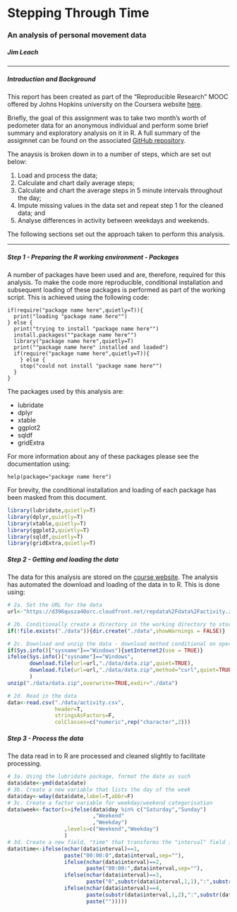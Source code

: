 # Stepping Through Time
### An analysis of personal movement data
##### Jim Leach
*******************************************************************************

##### Introduction and Background
This report has been created as part of the "Reproducible Research" MOOC offered by Johns Hopkins university on the Coursera website [here](https://class.coursera.org/repdata-004). 

Briefly, the goal of this assignment was to take two month's worth of pedometer data for an anonymous individual and perform some brief summary and exploratory analysis on it in R. A full summary of the assigmnet can be found on the associated [GitHub repository](https://github.com/Jim89/RepData_PeerAssessment1). 

The anaysis is broken down in to a number of steps, which are set out below:

1. Load and process the data;
2. Calculate and chart daily average steps;
3. Calculate and chart the average steps in 5 minute intervals throughout the day;
4. Impute missing values in the data set and repeat step 1 for the cleaned data; and
5. Analyse differences in activity between weekdays and weekends.

The following sections set out the approach taken to perform this analysis.

*******************************************************************************

##### Step 1 - Preparing the R working environment - Packages

A number of packages have been used and are, therefore, required for this analysis. To make the code more reproducible, conditional installation and subsequent loading of these packages is performed as part of the working script. This is achieved using the following code:

    if(require("package name here",quietly=T)){
      print("loading "package name here"")
    } else {
      print("trying to install "package name here"")
      install.packages(""package name here"")
      library("package name here",quietly=T)
      print(""package name here" installed and loaded")
      if(require("package name here",quietly=T)){
        } else {
        stop("could not install "package name here"")
      }
    }
    
The packages used by this analysis are:

* lubridate
* dplyr
* xtable
* ggplot2
* sqldf
* gridExtra

For more information about any of these packages please see the documentation using:

    help(package="package name here")
    
    
    
For brevity, the conditional installation and loading of each package has been masked from this document.

```r
library(lubridate,quietly=T)
library(dplyr,quietly=T)
library(xtable,quietly=T)
library(ggplot2,quietly=T)
library(sqldf,quietly=T)
library(gridExtra,quietly=T)   
```

##### Step 2 - Getting and loading the data

The data for this analysis are stored on the [course website](https://d396qusza40orc.cloudfront.net/repdata%2Fdata%2Factivity.zip). The analysis has automated the download and loading of the data in to R. This is done using:
```r
# 2a. Set the URL for the data
url<-"https://d396qusza40orc.cloudfront.net/repdata%2Fdata%2Factivity.zip"

# 2b. Conditionally create a directory in the working directory to store the data 
if(!file.exists("./data")){dir.create("./data",showWarnings = FALSE)}

# 2c. Download and unzip the data - download method conditional on operating system
if(Sys.info()["sysname"]=="Windows"){setInternet2(use = TRUE)}
ifelse(Sys.info()["sysname"]=="Windows",
       download.file(url=url,"./data/data.zip",quiet=TRUE),
       download.file(url=url,"./data/data.zip",method="curl",quiet=TRUE)
       )
unzip("./data/data.zip",overwrite=TRUE,exdir="./data")

# 2d. Read in the data
data<-read.csv("./data/activity.csv",
               header=T,
               stringsAsFactors=F,
               colClasses=c("numeric",rep("character",2)))
```

##### Step 3 - Process the data

The data read in to R are processed and cleaned slightly to facilitate processing.


```r
# 3a. Using the lubridate package, format the date as such
data$date<-ymd(data$date)
# 3b. Create a new variable that lists the day of the week
data$day<-wday(data$date,label=T,abbr=F)
# 3c. Create a factor variable for weekday/weekend categorisation
data$week<-factor(x=ifelse(data$day %in% c("Saturday","Sunday")
                           ,"Weekend"
                           ,"Weekday")
                  ,levels=c("Weekend","Weekday")
                  )
# 3d. Create a new field, "time" that transforms the "interval" field in to the appropriate time
data$time<-ifelse(nchar(data$interval)==1,
                  paste("00:00:0",data$interval,sep=""),
                  ifelse(nchar(data$interval)==2,
                         paste("00:00:",data$interval,sep=""),
                  ifelse(nchar(data$interval)==3,
                         paste("0",substr(data$interval,1,1),":",substr(data$interval,2,3),":00",sep=""),
                  ifelse(nchar(data$interval)==4,
                         paste(substr(data$interval,1,2),":",substr(data$interval,3,4),":00",sep=""),
                         paste("")))))

```
